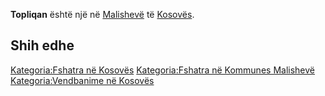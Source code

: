 {{Fshat në 
 | Emri                = Topliqan
 | EmriAlt                = 
 | NAME_SHORT_FORM=      
 | NAME_GENERIC=      
 | NAME_SORT_NAME_RO=      TOPLIQAN
 | FULL_NAME_RO = Topliqan
 | FULL_NAME_ND_RO=Topliqan
 | SORT_NAME_RG=TOPLIQAN
 | FULL_NAME_RG=Topliqan
 | FULL_NAME_ND_RG=Topliqan
 | SRP_NAME_SHORT_FORM=      
 | SRP_NAME_GENERIC=      
 | SRP_NAME_SORT_NAME_RO=      
 | SRP_FULL_NAME_RO = 
 | SRP_FULL_NAME_ND_RO=
 | SRP_SORT_NAME_RG=
 | SRP_FULL_NAME_RG=
 | SRP_FULL_NAME_ND_RG=
 | Emri (Rasa dhanore) = 
 | Figura              = 
 | Shteti              = Kosovo
 | Komuna              = Malishevë
 | Kodi postar         = 
 | Sipërfaqja          = 

 | Popullsia           = 

 | Regj. i popullsisë  = 
 | Dend. e popullsisë  = 
 | Faqja zyrtare       = 
 <!--- Koordinatat ----> 
 | Gjerësia            = 42.485833
 | Gjatësia            = 21.116667
 | Lartësia            = 
}}
'''Topliqan''' është një [[]] në [[Malishevë]] të [[Kosovës]].

<!-- == Gjeografia == -->
<!-- == Historia == -->
<!-- == Demografia == -->
== Shih edhe ==
{{Komuna Malishevë}}
{{Kosovo-Administrata-Cung}}

[[Kategoria:Fshatra në Kosovës]]
[[Kategoria:Fshatra në Kommunes Malishevë]]
[[Kategoria:Vendbanime në Kosovës]]